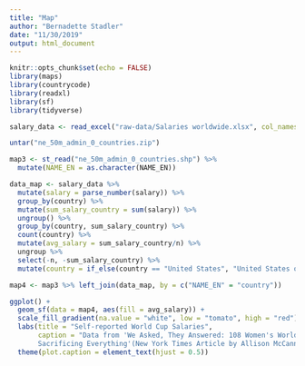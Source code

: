 ```yaml
---
title: "Map"
author: "Bernadette Stadler"
date: "11/30/2019"
output: html_document
---
```


```r
knitr::opts_chunk$set(echo = FALSE)
library(maps)
library(countrycode)
library(readxl)
library(sf)
library(tidyverse)
```

```r
salary_data <- read_excel("raw-data/Salaries worldwide.xlsx", col_names = c("salary", "country")) %>% clean_names()

untar("ne_50m_admin_0_countries.zip")

map3 <- st_read("ne_50m_admin_0_countries.shp") %>% 
  mutate(NAME_EN = as.character(NAME_EN))

```

```r

data_map <- salary_data %>% 
  mutate(salary = parse_number(salary)) %>%
  group_by(country) %>% 
  mutate(sum_salary_country = sum(salary)) %>% 
  ungroup() %>% 
  group_by(country, sum_salary_country) %>% 
  count(country) %>% 
  mutate(avg_salary = sum_salary_country/n) %>% 
  ungroup %>%
  select(-n, -sum_salary_country) %>% 
  mutate(country = if_else(country == "United States", "United States of America", country))

map4 <- map3 %>% left_join(data_map, by = c("NAME_EN" = "country")) 

```

```r
ggplot() +
  geom_sf(data = map4, aes(fill = avg_salary)) + 
  scale_fill_gradient(na.value = "white", low = "tomato", high = "red") +
  labs(title = "Self-reported World Cup Salaries", 
       caption = "Data from 'We Asked, They Answered: 108 Women's World Cup Players on Their Jobs, Money, and 
       Sacrificing Everything'(New York Times Article by Allison McCann).") +
  theme(plot.caption = element_text(hjust = 0.5))
```


